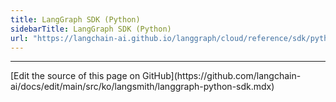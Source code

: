 ```yaml
---
title: LangGraph SDK (Python)
sidebarTitle: LangGraph SDK (Python)
url: "https://langchain-ai.github.io/langgraph/cloud/reference/sdk/python_sdk_ref/"
---
```


---

<Callout icon="pen-to-square" iconType="regular">
  [Edit the source of this page on GitHub](https://github.com/langchain-ai/docs/edit/main/src/ko/langsmith/langgraph-python-sdk.mdx)
</Callout>
